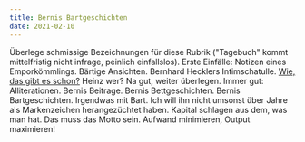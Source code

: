 ```yaml
---
title: Bernis Bartgeschichten
date: 2021-02-10
---
```

Überlege schmissige Bezeichnungen für diese Rubrik ("Tagebuch" kommt mittelfristig nicht infrage, peinlich einfallslos). Erste Einfälle: Notizen eines Emporkömmlings. Bärtige Ansichten. Bernhard Hecklers Intimschatulle. [Wie, das gibt es schon?](https://www.rowohlt.de/buch/heinz-strunk-nach-notat-zu-bett-9783499001550) Heinz wer? Na gut, weiter überlegen. Immer gut: Alliterationen. Bernis Beitrage. Bernis Bettgeschichten. Bernis Bartgeschichten. Irgendwas mit Bart. Ich will ihn nicht umsonst über Jahre als Markenzeichen herangezüchtet haben. Kapital schlagen aus dem, was man hat. Das muss das Motto sein. Aufwand minimieren, Output maximieren!